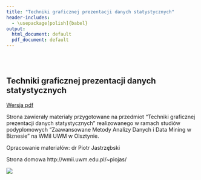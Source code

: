 ```yaml
---
title: "Techniki graficznej prezentacji danych statystycznych"
header-includes:
  - \usepackage[polish]{babel}
output:
  html_document: default
  pdf_document: default
---
```

<style type="text/css">
.title {
  display: none;
}

#getting-started img {
  margin-right: 10px;
}

</style>

<div class="row" style="padding-top: 30px;">
<div class="col-sm-6">

# Techniki graficznej prezentacji danych statystycznych

[Wersja pdf](index.pdf)

Strona zawierały materiały przygotowane na przedmiot "Techniki graficznej prezentacji danych statystycznych" realizowanego w ramach studiów podyplomowych "Zaawansowane Metody Analizy Danych i Data Mining w Biznesie" na WMiI UWM w Olsztynie.

Opracowanie materiałów: dr Piotr Jastrzębski

Strona domowa http://wmii.uwm.edu.pl/~piojas/

</div>
<div class="col-sm-6">

![](grafika.jpg)


